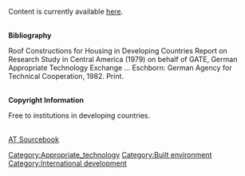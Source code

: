 
Content is currently available [http://www.cd3wd.com/cd3wd_40/JF/434/25-668.pdf here].

<br>
'''Bibliography'''

Roof Constructions for Housing in Developing Countries Report on Research Study in Central America (1979) on behalf of GATE, German Appropriate Technology Exchange ... Eschborn: German Agency for Technical Cooperation, 1982. Print.

<br>

'''Copyright Information'''

Free to institutions in developing countries.

<br>

[[AT Sourcebook]]
[[Category:Appropriate_technology]]
[[Category:Built environment]]
[[Category:International development]]